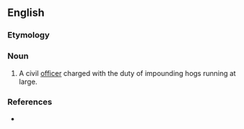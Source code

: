 ==English==

===Etymology===
{{compound|en|hog|reeve}}

===Noun===
{{en-noun}}

# {{lb|en|obsolete}} A civil [[officer]] charged with the duty of impounding hogs running at large.

===References===
* {{R:Webster 1913}}